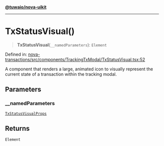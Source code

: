 [**@tuwaio/nova-uikit**](../../../README.md)

***

# TxStatusVisual()

> **TxStatusVisual**(`__namedParameters`): `Element`

Defined in: [nova-transactions/src/components/TrackingTxModal/TxStatusVisual.tsx:52](https://github.com/TuwaIO/nova-uikit/blob/97a37bea904afcd7900be41cc78c4142fd6ca33d/packages/nova-transactions/src/components/TrackingTxModal/TxStatusVisual.tsx#L52)

A component that renders a large, animated icon to visually represent the
current state of a transaction within the tracking modal.

## Parameters

### \_\_namedParameters

[`TxStatusVisualProps`](../type-aliases/TxStatusVisualProps.md)

## Returns

`Element`
